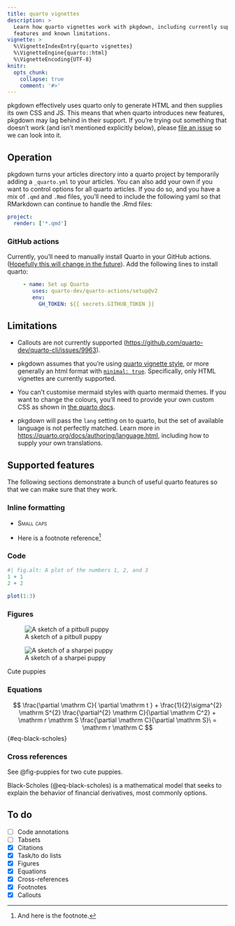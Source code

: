 ```yaml
---
title: quarto vignettes
description: > 
  Learn how quarto vignettes work with pkgdown, including currently supported
  features and known limitations.
vignette: >
  %\VignetteIndexEntry{quarto vignettes}
  %\VignetteEngine{quarto::html}
  %\VignetteEncoding{UTF-8}
knitr:
  opts_chunk: 
    collapse: true
    comment: '#>'
---
```


pkgdown effectively uses quarto only to generate HTML and then supplies its own CSS and JS. This means that when quarto introduces new features, pkgdown may lag behind in their support. If you're trying out something that doesn't work (and isn't mentioned explicitly below), please [file an issue](https://github.com/r-lib/pkgdown/issues) so we can look into it.

## Operation

pkgdown turns your articles directory into a quarto project by temporarily adding a `_quarto.yml` to your articles. You can also add your own if you want to control options for all quarto articles. If you do so, and you have a mix of `.qmd` and `.Rmd` files, you'll need to include the following yaml so that RMarkdown can continue to handle the .Rmd files:

```yaml
project:
  render: ['*.qmd']
```

### GitHub actions

Currently, you'll need to manually install Quarto in your GitHub actions. ([Hopefully this will change in the future](https://github.com/r-lib/actions/issues/866)). Add the following lines to install quarto:

```yaml
     - name: Set up Quarto
        uses: quarto-dev/quarto-actions/setup@v2
        env:
          GH_TOKEN: ${{ secrets.GITHUB_TOKEN }}
```

## Limitations

* Callouts are not currently supported (<https://github.com/quarto-dev/quarto-cli/issues/9963>).

* pkgdown assumes that you're using [quarto vignette style](https://quarto-dev.github.io/quarto-r/articles/hello.html), or more generally an html format with [`minimal: true`](https://quarto.org/docs/output-formats/html-basics.html#minimal-html). Specifically, only HTML vignettes are currently supported.

* You can't customise mermaid styles with quarto mermaid themes. If you want to change the colours, you'll need to provide your own custom CSS as shown in [the quarto docs](https://quarto.org/docs/authoring/diagrams.html#customizing-mermaid).

* pkgdown will pass the `lang` setting on to quarto, but the set of available language is not perfectly matched. Learn more in <https://quarto.org/docs/authoring/language.html>, including how to supply your own translations.

## Supported features

The following sections demonstrate a bunch of useful quarto features so that we can make sure that they work. 

### Inline formatting

* [Small caps]{.smallcaps}

* Here is a footnote reference[^1]

[^1]: And here is the footnote.

### Code

```r
#| fig.alt: A plot of the numbers 1, 2, and 3
1 + 1
2 + 2

plot(1:3)
```

### Figures

::: {#fig-puppies layout-ncol=2}
![A sketch of a pitbull puppy](pitbull.jpg){#fig-pitbull}

![A sketch of a sharpei puppy](shar-pei.jpg){#fig-shar-pei}

Cute puppies
:::

### Equations
$$
\frac{\partial \mathrm C}{ \partial \mathrm t } + \frac{1}{2}\sigma^{2} \mathrm S^{2}
\frac{\partial^{2} \mathrm C}{\partial \mathrm C^2}
  + \mathrm r \mathrm S \frac{\partial \mathrm C}{\partial \mathrm S}\ =
  \mathrm r \mathrm C 
$$ {#eq-black-scholes}


### Cross references

See @fig-puppies for two cute puppies.

Black-Scholes (@eq-black-scholes) is a mathematical model that seeks to explain the behavior of financial derivatives, most commonly options.

## To do

* [ ] Code annotations
* [ ] Tabsets
* [x] Citations
* [x] Task/to do lists
* [x] Figures
* [x] Equations
* [x] Cross-references
* [x] Footnotes
* [x] Callouts

